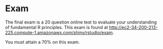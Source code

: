 # Exam

The final exam is a 20 question online test to evaluate your understanding of fundamental R principles.  This exam is found at [http://ec2-34-200-213-225.compute-1.amazonaws.com/shiny/rstudio/exam](http://ec2-34-200-213-225.compute-1.amazonaws.com/shiny/rstudio/exam).

You must attain a 70% on this exam.
